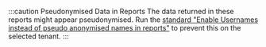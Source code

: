 :::caution Pseudonymised Data in Reports
The data returned in these reports might appear pseudonymised. Run the [standard "Enable Usernames instead of pseudo anonymised names in reports"](../../tenantadministration/standards/) to prevent this on the selected tenant.
:::